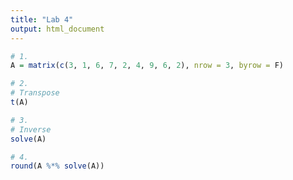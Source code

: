 ```yaml
---
title: "Lab 4"
output: html_document
---
```


```r
# 1.
A = matrix(c(3, 1, 6, 7, 2, 4, 9, 6, 2), nrow = 3, byrow = F)

# 2.
# Transpose
t(A)

# 3.
# Inverse
solve(A)

# 4.
round(A %*% solve(A))

```

